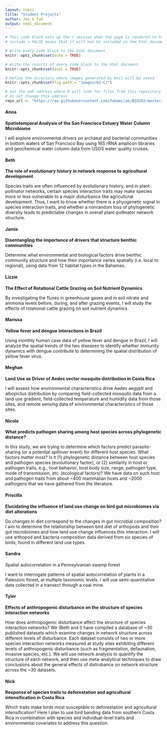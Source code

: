 ```yaml
---
layout: topic
title: "Student Projects"
author: Jes & Tad
output: html_document
---
```


```r
# This code block sets up the r session when the page is rendered to html
# include = FALSE means that it will not be included in the html document

# Write every code block to the html document 
knitr::opts_chunk$set(echo = TRUE)

# Write the results of every code block to the html document 
knitr::opts_chunk$set(eval = TRUE)

# Define the directory where images generated by knit will be saved
knitr::opts_chunk$set(fig.path = "images/02-C/")

# Set the web address where R will look for files from this repository
# Do not change this address
repo_url <- "https://raw.githubusercontent.com/fukamilab/BIO202/master/"
```

#### Anna

**Spatiotemporal Analysis of the San Francisco Estuary Water Column Microbiome**

I will explore environmental drivers on archaeal and bacterial communities in bottom waters of San Francisco Bay using 16S rRNA amplicon libraries and geochemical water column data from USGS water quality cruises.


#### Beth

**The role of evolutionary history in network response to agricultural development**

Species traits are often influenced by evolutionary history, and in plant-pollinator networks, certain species interaction traits may make species more or less vulnerable to a major disturbance like agricultural development. Thus, I want to know whether there is a phyogenetic signal in species interaction traits, and whether a nonrandom loss of phylogenetic diversity leads to predictable changes in overall plant-pollinator network structure. 


#### Jamie

**Disentangling the importance of drivers that structure benthic communities**  

Determine what environmental and biological factors drive benthic community structure and how their importance varies spatially (i.e. local to regional), using data from 12 habitat types in the Bahamas.  

#### Lizzie

**The Effect of Rotational Cattle Grazing on Soil Nutrient Dynamics**

By investigating the fluxes in greenhouse gases and in soil nitrate and ammonia levels before, during, and after grazing events, I will study the effects of rotational cattle grazing on soil nutrient dynamics.


#### Marissa

**Yellow fever and dengue interactions in Brazil**

Using monthly human case data of yellow fever and dengue in Brazil, I will analyze the spatial trends of the two diseases to identify whether immunity dynamics with dengue contribute to determining the spatial distribution of yellow fever virus. 


#### Meghan

**Land Use as Driver of Aedes vector mosquito distribution in Costa Rica**

I will assess how environmental characteristics drive Aedes aegypti and albopictus distribution by comparing field-collected mosquito data from a land use gradient, field-collected temperature and humidity data from those sites, and remote sensing data of environmental characteristics of those sites.


#### Nicole

**What predicts pathogen sharing among host species across phylogenetic distance?**

In this study, we are trying to determine which factors predict parasite-sharing (or a potential spillover event) for different host species. What factors matter most? Is it (1) phylogenetic distance between host species and pathogen species (evolutionary factor), or (2) similarity in host or pathogen traits, e.g., host behavior, host body size, range, pathogen type, mode of transmission, etc. (ecological factors)? We have data on such host and pathogen traits from about ~400 mammalian hosts and ~2000 pathogens that we have gathered from the literature.



#### Priscilla

**Elucidating the influence of land use change on bird gut microbiomes via diet alterations**

Do changes in diet correspond to the changes in gut microbial composition? I aim to determine the relationship between bird diet of arthopods and their gut microbiomes and how land use change influences this interaction. I will use arthopod and bacteria composition data derived from six species of birds, found in different land use types.


#### Sandra

Spatial autocorrelation in a Pennsylvanian swamp forest

I want to interrogate patterns of spatial autocorrelation of plants in a Paleozoic forest, at multiple taxonomic levels. I will use semi-quantitative data collected in a transect through a coal mine.


#### Tyler

**Effects of anthropogenic disturbance on the structure of species interaction networks**


How does anthropogenic disturbance affect the structure of species interaction networks? We (Beth and I) have compiled a database of ~30 published datasets which examine changes in network structure across different levels of disturbance. Each dataset consists of two or more species interaction networks measured at study sites exhibiting different levels of anthropogenic disturbance (such as fragmentation, defaunation, invasive species, etc.). We will use network analysis to quantify the structure of each network, and then use meta-analytical techniques to draw conclusions about the general effects of distrubance on network structure across the ~30 datasets.


#### Nick

**Response of species traits to deforestation and agricultural intensification in Costa Rica**


Which traits make birds most susceptible to deforestation and agricultural intensification? Here I plan to use bird banding data from southern Costa Rica in combination with species and individual-level traits and environmental covariates to address this question.


